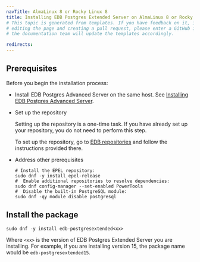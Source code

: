 ```yaml
---
navTitle: AlmaLinux 8 or Rocky Linux 8
title: Installing EDB Postgres Extended Server on AlmaLinux 8 or Rocky Linux 8 x86_64
# This topic is generated from templates. If you have feedback on it, instead of
# editing the page and creating a pull request, please enter a GitHub issue and
# the documentation team will update the templates accordingly.

redirects:
---
```


## Prerequisites

Before you begin the installation process:

- Install EDB Postgres Advanced Server on the same host. See [Installing EDB Postgres Advanced Server](/epas/latest/epas_inst_linux).

- Set up the repository

  Setting up the repository is a one-time task. If you have already set up your repository, you do not need to perform this step.

  To set up the repository, go to [EDB repositories](https://www.enterprisedb.com/repos-downloads) and follow the instructions provided there.

- Address other prerequisites
  ```shell
  # Install the EPEL repository:
  sudo dnf -y install epel-release
  #  Enable additional repositories to resolve dependencies:
  sudo dnf config-manager --set-enabled PowerTools
  #  Disable the built-in PostgreSQL module:
  sudo dnf -qy module disable postgresql
  ```

## Install the package

```shell
sudo dnf -y install edb-postgresextended<xx>
```

Where `<xx>` is the version of EDB Postgres Extended Server you are installing. For example, if you are installing version 15, the package name would be `edb-postgresextended15`.
